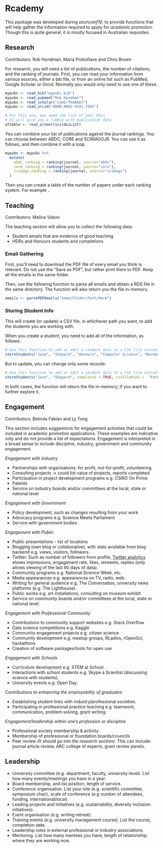 # Rcademy

This package was developed during _ozunconf19_, to provide functions that will help gather the information required to apply for _academic promotion_. Though this is quite general, it is mostly focused in Australian requisites.


## Research

Contributors: Rob Hyndman, Maria Prokofiave and Chris Brown

For research, you will need a list of publications, the number of citations, and the ranking of journals. First, you can read your information from various sources, either a bib file, or from an online list such as PubMed, Google Scholar or Orcid. Normally you would only need to use one of these.

```r
mypubs <- read_bib("mypubs.bib")
mypubs <- read_pubmed("Rob Hyndman")
mypubs <- read_scholar("vamErfkAAAAJ")
mypubs <- read_orcid("0000-0002-9341-7985")

# For this one, you need the list of your DOIs
# It will give you a tibble with publication data
aTibble <- read_altmetrics(doiList)
```

You can combine your list of publications against the journal rankings. You can choose between ABDC, CORE and SCIMAGOJR. You can use it as follows, and then combine it with a loop.

```r
mypubs <- mypubs %>%
  mutate(
    abdc_ranking = ranking(journal, source="abdc"),
    core_ranking = ranking(journal, source="core"),
    scimago_ranking = ranking(journal, source="scimago")
  )
```

Then you can create a table of the number of papers under each ranking system. For example ..



## Teaching

Contributors: Melina Vidoni

The teaching section will allow you to collect the following data:

- Student emails that are evidence of good teaching
- HDRs and Honours students and completions

### Email Gathering
First, you'll need to download the PDF file of every email you think is relevant. Do not use the "Save as PDF", but rather print them to PDF. Keep all the emails in the same folder.

Then, use the following function to parse all emails and obtain a RDS file in the same directory. The function will also return you the file in-memory.

```r
emails <- parsePDFEmails("Some/Folder/Path/Here")
```


### Storing Student Info

This will create (or update) a CSV file, in whichever path you want, to add the students you are working with.

When you create a student, you need to add all of the information, as follows:

```r
# Use this function to add or edit a student data to a CSV file stored where you choose
storeStudents("Jane", "Shepard", "Honours", "Computer Science", "Normandy SR1", "March/2020", "November/2020", FALSE, "Fight the Reapers", "Dr Somebody", "Dr Another Person", "Path/To/Folder", "fileName.csv")

```

But to update, you can change only some records:

```r
# Use this function to add or edit a student data to a CSV file stored where you choose
storeStudents("Jane", "Shepard", completed = TRUE, csvFilePath =  "Path/To/Folder", csvFileName = "fileName.csv")

```

In both cases, the function will return the file in-memory, if you want to further explore it.



## Engagement

Contributors: Belinda Fabian and Ly Tong

This section includes suggestions for engagement activities that could be included in academic promotion applications. These examples are indicative only and do not provide a list of expectations. Engagement is interpreted in a broad sense to include discipline, industry, government and community engagement.

*Engagement with Industry*

- Partnerships with organisations: for profit, not-for-profit, volunteering
- Consulting projects -> could list value of projects, reports completed
- Participation in project development programs e.g. CSIRO On Prime
- Patents
- Service on industry boards and/or committees at the local, state or national level

*Engagement with Government*

- Policy development, such as changes resulting from your work
- Advocacy programs e.g. Science Meets Parliament
- Service with government bodies

*Engagement with Public*

- Public presentations - list of locations
- Blogging (own blog or collaborative), with stats available from blog backend e.g. views, visitors, followers.
- Twitter. Such as number of followers from profile, [Twitter analytics](https://analytics.twitter.com)  shows impressions, engagament rate, likes, retweets, replies (only allows viewing of the last 90 days of data).
- Community programs e.g. National Science Week, etc.
- Media appearances e.g. appearances on TV, radio, web.
- Writing for general audience e.g. The Conversation, university news platforms (e.g. The Lighthouse).
- Public works e.g. art installations, consulting on museum exhibit.
- Service on community boards and/or committees at the local, state or national level.

*Engagement with Professional Community*

- Contributions to community support websites e.g. Stack Overflow
- Data science competitions e.g. Kaggle
- Community engagement projects e.g. citizen science
- Community development e.g. meetup groups, RLadies, rOpenSci, hackathons
- Creation of software packages/tools for open use

*Engagement with Schools*

- Curriculum development e.g. STEM at School.
- Interactions with school students e.g. Skype a Scientist (discussing science with students).
- University events e.g. Open Day.

*Contributions to enhancing the employability of graduates*

- Establishing student links with industry/professional societies.
- Participating in professional practice teaching e.g. teamwork, communication, problem solving, grant writing.

*Engagement/leadership within one’s profession or discipline*

- Professional society membership & activity.
- Membership of professional or foundation boards/councils
- Peer review _(It should go into the research section)_. This can include: journal article review, ARC college of experts, grant review panels.

## Leadership
- University committee (e.g. department, faculty, university-level). List how many events/meetings you have in a year.
- Board membership, and list position, length of service.
- Conference organisation. List your role (e.g. scientific committee, symposium chair), scale of conference (e.g number of attendees, funding, international/local).
- Leading projects and initiatives (e.g. sustainability, diversity inclusion initiatives).
- Event organisation (e.g. writing retreat).
- Training events (e.g. university management course). List the course, completion date.
- Leadership roles in external professional or industry associations
- Mentoring. List how many mentees you have, length of relationship, where they are working now.

